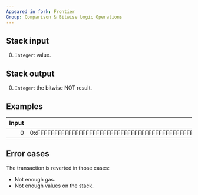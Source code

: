 ```yaml
---
Appeared in fork: Frontier
Group: Comparison & Bitwise Logic Operations
---
```


## Stack input

0. `Integer`: value.

## Stack output

0. `Integer`: the bitwise NOT result.

## Examples

| Input | Output |
|------:|-------:|
| 0 | 0xFFFFFFFFFFFFFFFFFFFFFFFFFFFFFFFFFFFFFFFFFFFFFFFFFFFFFFFFFFFFFFFF |

## Error cases

The transaction is reverted in those cases:
- Not enough gas.
- Not enough values on the stack.

